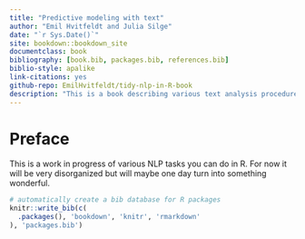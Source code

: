 ```yaml
--- 
title: "Predictive modeling with text"
author: "Emil Hvitfeldt and Julia Silge"
date: "`r Sys.Date()`"
site: bookdown::bookdown_site
documentclass: book
bibliography: [book.bib, packages.bib, references.bib]
biblio-style: apalike
link-citations: yes
github-repo: EmilHvitfeldt/tidy-nlp-in-R-book
description: "This is a book describing various text analysis procedures done in R"
---
```


# Preface

This is a work in progress of various NLP tasks you can do in R. For now it will be very disorganized but will maybe one day turn into something wonderful.

```r
# automatically create a bib database for R packages
knitr::write_bib(c(
  .packages(), 'bookdown', 'knitr', 'rmarkdown'
), 'packages.bib')
```
